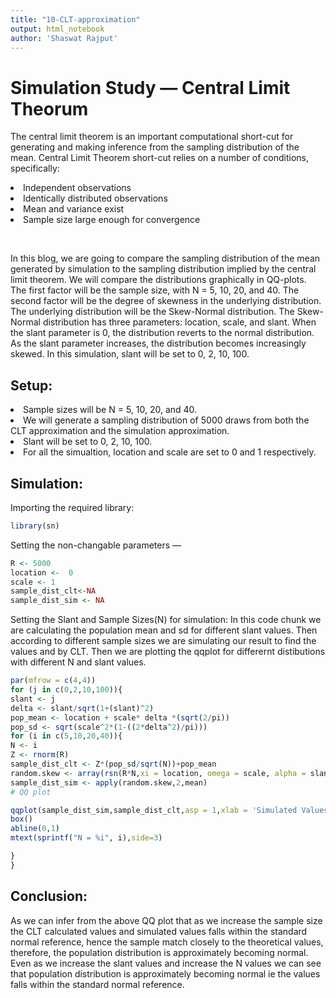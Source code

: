 ```yaml
---
title: "10-CLT-approximation"
output: html_notebook
author: 'Shaswat Rajput'
---
```


# Simulation Study --- Central Limit Theorum

The central limit theorem is an important computational short-cut for generating and making inference from the sampling distribution of the mean. Central Limit Theorem short-cut relies on a number of conditions, specifically:

<li>Independent observations</li>
<li>Identically distributed observations</li>
<li>Mean and variance exist</li>
<li>Sample size large enough for convergence</li><br>

In this blog, we are going to compare the sampling distribution of the mean generated by simulation to the sampling distribution implied by the central limit theorem. We will compare the distributions graphically in QQ-plots.<br>
The first factor will be the sample size, with N = 5, 10, 20, and 40. The second factor will be the degree of skewness in the underlying distribution. The underlying distribution will be the Skew-Normal distribution. The Skew-Normal distribution has three parameters: location, scale, and slant. When the slant parameter is 0, the distribution reverts to the normal distribution. As the slant parameter increases, the distribution becomes increasingly skewed. In this simulation, slant will be set to 0, 2, 10, 100. 

## Setup:
<li> Sample sizes will be N = 5, 10, 20, and 40.</li>
<li> We will generate a sampling distribution of 5000 draws from both the CLT approximation and the simulation approximation.</li>
<li> Slant will be set to 0, 2, 10, 100.</li>
<li> For all the simualtion, location and scale are set  to 0 and 1 respectively.</li>

## Simulation:

Importing the required library:
```r
library(sn)
```

Setting the non-changable parameters ---
```r
R <- 5000
location <-  0
scale <- 1
sample_dist_clt<-NA
sample_dist_sim <- NA
```

Setting the Slant and Sample Sizes(N) for simulation:
In this code chunk we are calculating the population mean and sd for different slant values. Then according to different sample sizes we are simulating our result to find the values and by CLT. Then we are plotting the qqplot for differernt distibutions with different N and slant values.

```r
par(mfrow = c(4,4))
for (j in c(0,2,10,100)){
slant <- j
delta <- slant/sqrt(1+(slant)^2)
pop_mean <- location + scale* delta *(sqrt(2/pi))
pop_sd <- sqrt(scale^2*(1-((2*delta^2)/pi)))
for (i in c(5,10,20,40)){
N <- i
Z <- rnorm(R)
sample_dist_clt <- Z*(pop_sd/sqrt(N))+pop_mean
random.skew <- array(rsn(R*N,xi = location, omega = scale, alpha = slant), dim=c(N,R))
sample_dist_sim <- apply(random.skew,2,mean)
# QQ plot

qqplot(sample_dist_sim,sample_dist_clt,asp = 1,xlab = 'Simulated Values',ylab=sprintf("CLT Values with Slant = %.1i", j))
box()
abline(0,1)
mtext(sprintf("N = %i", i),side=3)

}
}
```

## Conclusion:
As we can infer from the above QQ plot that as we increase the sample size the CLT calculated values and simulated values falls within the standard normal reference, hence the sample match closely to the theoretical values, therefore, the  population distribution is approximately becoming normal.
Even as we increase the slant values and increase the N values we can see that  population distribution is approximately becoming normal ie the  values falls within the standard normal reference.


